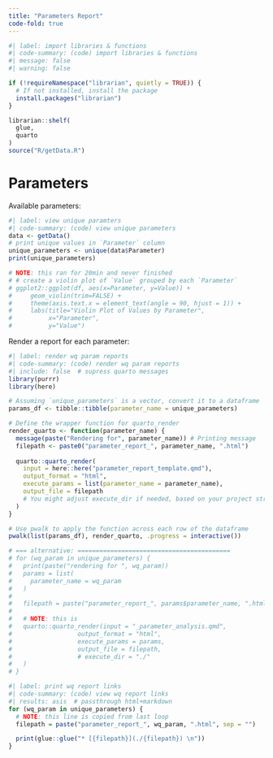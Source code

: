 ```yaml
---
title: "Parameters Report"
code-fold: true
---
```


```R
#| label: import libraries & functions
#| code-summary: (code) import libraries & functions
#| message: false
#| warning: false

if (!requireNamespace("librarian", quietly = TRUE)) {
  # If not installed, install the package
  install.packages("librarian")
}

librarian::shelf(
  glue,
  quarto
)
source("R/getData.R")
```

# Parameters

Available parameters:

```R
#| label: view unique paramters
#| code-summary: (code) view unique parameters
data <- getData()
# print unique values in `Parameter` column
unique_parameters <- unique(data$Parameter)
print(unique_parameters)

# NOTE: this ran for 20min and never finished
# # create a violin plot of `Value` grouped by each `Parameter`
# ggplot2::ggplot(df, aes(x=Parameter, y=Value)) +
#     geom_violin(trim=FALSE) +
#     theme(axis.text.x = element_text(angle = 90, hjust = 1)) +
#     labs(title="Violin Plot of Values by Parameter",
#          x="Parameter",
#          y="Value")
```

Render a report for each parameter:
```R
#| label: render wq param reports
#| code-summary: (code) render wq param reports
#| include: false  # supress quarto messages
library(purrr)
library(here)

# Assuming `unique_parameters` is a vector, convert it to a dataframe
params_df <- tibble::tibble(parameter_name = unique_parameters)

# Define the wrapper function for quarto_render
render_quarto <- function(parameter_name) {
  message(paste("Rendering for", parameter_name)) # Printing message
  filepath <- paste0("parameter_report_", parameter_name, ".html")
  
  quarto::quarto_render(
    input = here::here("parameter_report_template.qmd"), 
    output_format = "html",
    execute_params = list(parameter_name = parameter_name),
    output_file = filepath
    # You might adjust execute_dir if needed, based on your project structure
  )
}

# Use pwalk to apply the function across each row of the dataframe
pwalk(list(params_df), render_quarto, .progress = interactive())

# === alternative: ==========================================
# for (wq_param in unique_parameters) {
#   print(paste("rendering for ", wq_param))
#   params = list(
#     parameter_name = wq_param
#   )
# 
#   filepath = paste("parameter_report_", params$parameter_name, ".html", sep = "")
#   
#   # NOTE: this is 
#   quarto::quarto_render(input = "_parameter_analysis.qmd", 
#                  output_format = "html", 
#                  execute_params = params,
#                  output_file = filepath,
#                  # execute_dir = "./"
#   )
# }
```

```R
#| label: print wq report links
#| code-summary: (code) view wq report links
#| results: asis  # passthrough html+markdown
for (wq_param in unique_parameters) {
  # NOTE: this line is copied from last loop
  filepath = paste("parameter_report_", wq_param, ".html", sep = "")

  print(glue::glue("* [{filepath}](./{filepath}) \n"))
}
```
